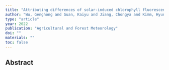 ```yaml
---
title: "Attributing differences of solar-induced chlorophyll fluorescence (SIF)-gross primary production (GPP) relationships between two C4 crops: corn and miscanthus"
author: "Wu, Genghong and Guan, Kaiyu and Jiang, Chongya and Kimm, Hyungsuk and Miao, Guofang and Bernacchi, Carl J and Moore, Caitlin E and Ainsworth, Elizabeth A and Yang, Xi and Berry, Joseph A and others"
type: "article"
year: 2022
publication: "Agricultural and Forest Meteorology"
doi: ""
materials: ""
toc: false
---
```


## Abstract

